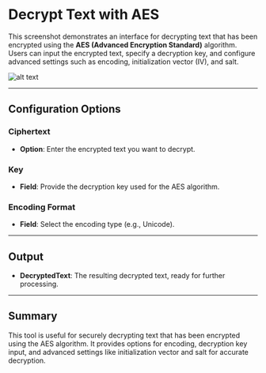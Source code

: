 # Decrypt Text with AES

This screenshot demonstrates an interface for decrypting text that has been encrypted using the **AES (Advanced Encryption Standard)** algorithm. Users can input the encrypted text, specify a decryption key, and configure advanced settings such as encoding, initialization vector (IV), and salt.

![alt text](../../../assets/cryptography/decrypt-text-with-aes.png)

---

## Configuration Options

### Ciphertext
- **Option**:   Enter the encrypted text you want to decrypt.

### Key
- **Field**: Provide the decryption key used for the AES algorithm.

### Encoding Format
- **Field**: Select the encoding type (e.g., Unicode).
---

## Output
- **DecryptedText**: The resulting decrypted text, ready for further processing.
---

## Summary
This tool is useful for securely decrypting text that has been encrypted using the AES algorithm. It provides options for encoding, decryption key input, and advanced settings like initialization vector and salt for accurate decryption.